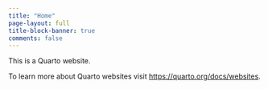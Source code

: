 ```yaml
---
title: "Home"
page-layout: full
title-block-banner: true
comments: false
---
```


This is a Quarto website.

To learn more about Quarto websites visit <https://quarto.org/docs/websites>.

